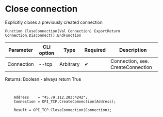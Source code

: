 ﻿---
sidebar_position: 2
---


# Close connection 
 Explicitly closes a previously created connection



`Function CloseConnection(Val Connection) ExportReturn Connection.Disconnect();EndFunction`

  | Parameter | CLI option | Type | Required | Description |
  |-|-|-|-|-|
  | Connection | --tcp | Arbitrary | &#x2714; | Connection, see. CreateConnection |

  
  Returns:  Boolean - always return True

<br/>




```bsl title="1C:Enterprise/OneScript code example"
    Address    = "45.79.112.203:4242";
    Connection = OPI_TCP.CreateConnection(Address);

    Result = OPI_TCP.CloseConnection(Connection);
```
 




